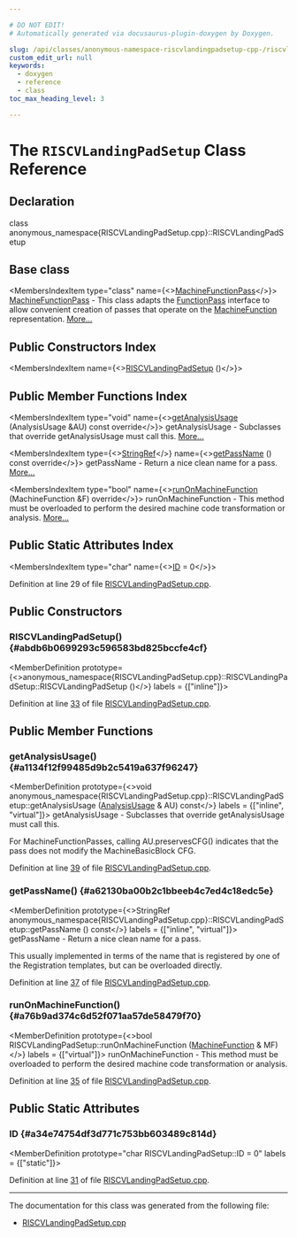 ```yaml
---

# DO NOT EDIT!
# Automatically generated via docusaurus-plugin-doxygen by Doxygen.

slug: /api/classes/anonymous-namespace-riscvlandingpadsetup-cpp-/riscvlandingpadsetup
custom_edit_url: null
keywords:
  - doxygen
  - reference
  - class
toc_max_heading_level: 3

---
```





# The `RISCVLandingPadSetup` Class Reference

<DoxygenPage pluginConfig={pluginConfig}>



## Declaration

<CodeBlock>class anonymous_namespace{RISCVLandingPadSetup.cpp}::RISCVLandingPadSetup</CodeBlock>

## Base class

<MembersIndex>

<MembersIndexItem
  type="class"
  name={<><a href="/docs/api/classes/llvm/machinefunctionpass">MachineFunctionPass</a></>}>
<a href="/docs/api/classes/llvm/machinefunctionpass">MachineFunctionPass</a> - This class adapts the <a href="/docs/api/classes/llvm/functionpass">FunctionPass</a> interface to allow convenient creation of passes that operate on the <a href="/docs/api/classes/llvm/machinefunction">MachineFunction</a> representation. <a href="/docs/api/classes/llvm/machinefunctionpass/#details">More...</a>
</MembersIndexItem>

</MembersIndex>

## Public Constructors Index

<MembersIndex>

<MembersIndexItem
  name={<><a href="#abdb6b0699293c596583bd825bccfe4cf">RISCVLandingPadSetup</a> ()</>}>
</MembersIndexItem>

</MembersIndex>

## Public Member Functions Index

<MembersIndex>

<MembersIndexItem
  type="void"
  name={<><a href="#a1134f12f99485d9b2c5419a637f96247">getAnalysisUsage</a> (AnalysisUsage &amp;AU) const override</>}>
getAnalysisUsage - Subclasses that override getAnalysisUsage must call this. <a href="#a1134f12f99485d9b2c5419a637f96247">More...</a>
</MembersIndexItem>

<MembersIndexItem
  type={<><a href="/docs/api/classes/llvm/stringref">StringRef</a></>}
  name={<><a href="#a62130ba00b2c1bbeeb4c7ed4c18edc5e">getPassName</a> () const override</>}>
getPassName - Return a nice clean name for a pass. <a href="#a62130ba00b2c1bbeeb4c7ed4c18edc5e">More...</a>
</MembersIndexItem>

<MembersIndexItem
  type="bool"
  name={<><a href="#a76b9ad374c6d52f071aa57de58479f70">runOnMachineFunction</a> (MachineFunction &amp;F) override</>}>
runOnMachineFunction - This method must be overloaded to perform the desired machine code transformation or analysis. <a href="#a76b9ad374c6d52f071aa57de58479f70">More...</a>
</MembersIndexItem>

</MembersIndex>

## Public Static Attributes Index

<MembersIndex>

<MembersIndexItem
  type="char"
  name={<><a href="#a34e74754df3d771c753bb603489c814d">ID</a> = 0</>}>
</MembersIndexItem>

</MembersIndex>


Definition at line 29 of file <a href="/docs/api/files/lib/lib/target/lib/target/riscv/riscvlandingpadsetup-cpp">RISCVLandingPadSetup.cpp</a>.

<SectionDefinition>

## Public Constructors

### RISCVLandingPadSetup() {#abdb6b0699293c596583bd825bccfe4cf}

<MemberDefinition
  prototype={<>anonymous&#95;namespace&#123;RISCVLandingPadSetup.cpp&#125;::RISCVLandingPadSetup::RISCVLandingPadSetup ()</>}
  labels = {["inline"]}>

Definition at line <a href="/docs/api/files/lib/lib/target/lib/target/riscv/riscvlandingpadsetup-cpp/#l00033">33</a> of file <a href="/docs/api/files/lib/lib/target/lib/target/riscv/riscvlandingpadsetup-cpp">RISCVLandingPadSetup.cpp</a>.
</MemberDefinition>

</SectionDefinition>

<SectionDefinition>

## Public Member Functions

### getAnalysisUsage() {#a1134f12f99485d9b2c5419a637f96247}

<MemberDefinition
  prototype={<>void anonymous&#95;namespace&#123;RISCVLandingPadSetup.cpp&#125;::RISCVLandingPadSetup::getAnalysisUsage (<a href="/docs/api/classes/llvm/analysisusage">AnalysisUsage</a> &amp; AU) const</>}
  labels = {["inline", "virtual"]}>
getAnalysisUsage - Subclasses that override getAnalysisUsage must call this.

For MachineFunctionPasses, calling AU.preservesCFG() indicates that the pass does not modify the MachineBasicBlock CFG.

Definition at line <a href="/docs/api/files/lib/lib/target/lib/target/riscv/riscvlandingpadsetup-cpp/#l00039">39</a> of file <a href="/docs/api/files/lib/lib/target/lib/target/riscv/riscvlandingpadsetup-cpp">RISCVLandingPadSetup.cpp</a>.
</MemberDefinition>

### getPassName() {#a62130ba00b2c1bbeeb4c7ed4c18edc5e}

<MemberDefinition
  prototype={<>StringRef anonymous&#95;namespace&#123;RISCVLandingPadSetup.cpp&#125;::RISCVLandingPadSetup::getPassName () const</>}
  labels = {["inline", "virtual"]}>
getPassName - Return a nice clean name for a pass.

This usually implemented in terms of the name that is registered by one of the Registration templates, but can be overloaded directly.

Definition at line <a href="/docs/api/files/lib/lib/target/lib/target/riscv/riscvlandingpadsetup-cpp/#l00037">37</a> of file <a href="/docs/api/files/lib/lib/target/lib/target/riscv/riscvlandingpadsetup-cpp">RISCVLandingPadSetup.cpp</a>.
</MemberDefinition>

### runOnMachineFunction() {#a76b9ad374c6d52f071aa57de58479f70}

<MemberDefinition
  prototype={<>bool RISCVLandingPadSetup::runOnMachineFunction (<a href="/docs/api/classes/llvm/machinefunction">MachineFunction</a> &amp; MF)</>}
  labels = {["virtual"]}>
runOnMachineFunction - This method must be overloaded to perform the desired machine code transformation or analysis.

Definition at line <a href="/docs/api/files/lib/lib/target/lib/target/riscv/riscvlandingpadsetup-cpp/#l00035">35</a> of file <a href="/docs/api/files/lib/lib/target/lib/target/riscv/riscvlandingpadsetup-cpp">RISCVLandingPadSetup.cpp</a>.
</MemberDefinition>

</SectionDefinition>

<SectionDefinition>

## Public Static Attributes

### ID {#a34e74754df3d771c753bb603489c814d}

<MemberDefinition
  prototype="char RISCVLandingPadSetup::ID = 0"
  labels = {["static"]}>

Definition at line <a href="/docs/api/files/lib/lib/target/lib/target/riscv/riscvlandingpadsetup-cpp/#l00031">31</a> of file <a href="/docs/api/files/lib/lib/target/lib/target/riscv/riscvlandingpadsetup-cpp">RISCVLandingPadSetup.cpp</a>.
</MemberDefinition>

</SectionDefinition>

<hr/>

The documentation for this class was generated from the following file:

<ul>
<li><a href="/docs/api/files/lib/lib/target/lib/target/riscv/riscvlandingpadsetup-cpp">RISCVLandingPadSetup.cpp</a></li>
</ul>

</DoxygenPage>
